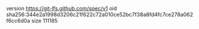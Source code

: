 version https://git-lfs.github.com/spec/v1
oid sha256:344e2a1998d3206c21f622c72a010ce52bc7f38a8fd4fc7ce278a062f6cc6d0a
size 111185
